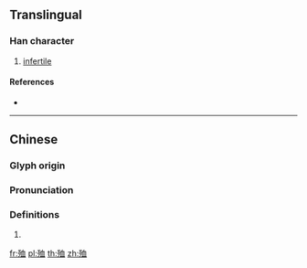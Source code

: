 ==Translingual==

===Han character===
{{Han char|rn=78|rad=歹|as=06|sn=10|four=|canj=MNHBT|ids=⿰歹血}}

# [[infertile]]

====References====
* {{Han ref|kx=0580.120|dkj=16438|dj=0972.240|hdz=21386.020|uh=6B88|ud=27528|bh=D1FC|bd=53756}}

----

==Chinese==
{{zh-forms}}

===Glyph origin===
{{Han etym}}

===Pronunciation===
{{zh-pron
|m=xù
|c=gwik1
|mc=y
|oc=y
|ma=
|cat=a
}}

===Definitions===
{{zh-hanzi}}

# {{rfdef|lang=zh}}

[[fr:殈]]
[[pl:殈]]
[[th:殈]]
[[zh:殈]]